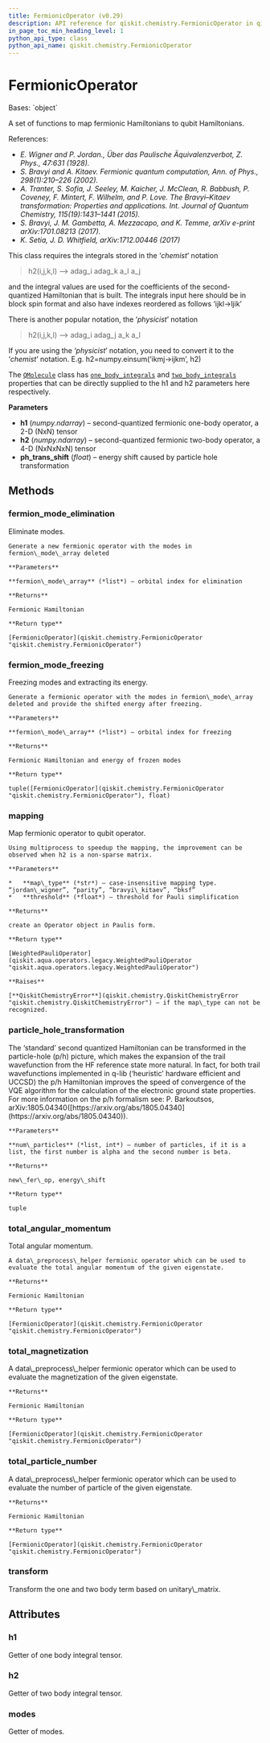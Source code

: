 ```yaml
---
title: FermionicOperator (v0.29)
description: API reference for qiskit.chemistry.FermionicOperator in qiskit v0.29
in_page_toc_min_heading_level: 1
python_api_type: class
python_api_name: qiskit.chemistry.FermionicOperator
---
```


# FermionicOperator

<Class id="qiskit.chemistry.FermionicOperator" isDedicatedPage={true} github="https://github.com/qiskit-community/qiskit-aqua/tree/stable/0.9/qiskit/chemistry/fermionic_operator.py" signature="FermionicOperator(h1, h2=None, ph_trans_shift=None)" modifiers="class">
  Bases: `object`

  A set of functions to map fermionic Hamiltonians to qubit Hamiltonians.

  References:

  *   *E. Wigner and P. Jordan., Über das Paulische Äquivalenzverbot, Z. Phys., 47:631 (1928).*
  *   *S. Bravyi and A. Kitaev. Fermionic quantum computation, Ann. of Phys., 298(1):210–226 (2002).*
  *   *A. Tranter, S. Sofia, J. Seeley, M. Kaicher, J. McClean, R. Babbush, P. Coveney, F. Mintert, F. Wilhelm, and P. Love. The Bravyi–Kitaev transformation: Properties and applications. Int. Journal of Quantum Chemistry, 115(19):1431–1441 (2015).*
  *   *S. Bravyi, J. M. Gambetta, A. Mezzacapo, and K. Temme, arXiv e-print arXiv:1701.08213 (2017).*
  *   *K. Setia, J. D. Whitfield, arXiv:1712.00446 (2017)*

  This class requires the integrals stored in the ‘*chemist*’ notation

  > h2(i,j,k,l) –> adag\_i adag\_k a\_l a\_j

  and the integral values are used for the coefficients of the second-quantized Hamiltonian that is built. The integrals input here should be in block spin format and also have indexes reordered as follows ‘ijkl->ljik’

  There is another popular notation, the ‘*physicist*’ notation

  > h2(i,j,k,l) –> adag\_i adag\_j a\_k a\_l

  If you are using the ‘*physicist*’ notation, you need to convert it to the ‘*chemist*’ notation. E.g. h2=numpy.einsum(‘ikmj->ijkm’, h2)

  The [`QMolecule`](qiskit.chemistry.QMolecule "qiskit.chemistry.QMolecule") class has [`one_body_integrals`](qiskit.chemistry.QMolecule#one_body_integrals "qiskit.chemistry.QMolecule.one_body_integrals") and [`two_body_integrals`](qiskit.chemistry.QMolecule#two_body_integrals "qiskit.chemistry.QMolecule.two_body_integrals") properties that can be directly supplied to the h1 and h2 parameters here respectively.

  **Parameters**

  *   **h1** (*numpy.ndarray*) – second-quantized fermionic one-body operator, a 2-D (NxN) tensor
  *   **h2** (*numpy.ndarray*) – second-quantized fermionic two-body operator, a 4-D (NxNxNxN) tensor
  *   **ph\_trans\_shift** (*float*) – energy shift caused by particle hole transformation

  ## Methods

  <span id="qiskit-chemistry-fermionicoperator-fermion-mode-elimination" />

  ### fermion\_mode\_elimination

  <Function id="qiskit.chemistry.FermionicOperator.fermion_mode_elimination" signature="FermionicOperator.fermion_mode_elimination(fermion_mode_array)">
    Eliminate modes.

    Generate a new fermionic operator with the modes in fermion\_mode\_array deleted

    **Parameters**

    **fermion\_mode\_array** (*list*) – orbital index for elimination

    **Returns**

    Fermionic Hamiltonian

    **Return type**

    [FermionicOperator](qiskit.chemistry.FermionicOperator "qiskit.chemistry.FermionicOperator")
  </Function>

  <span id="qiskit-chemistry-fermionicoperator-fermion-mode-freezing" />

  ### fermion\_mode\_freezing

  <Function id="qiskit.chemistry.FermionicOperator.fermion_mode_freezing" signature="FermionicOperator.fermion_mode_freezing(fermion_mode_array)">
    Freezing modes and extracting its energy.

    Generate a fermionic operator with the modes in fermion\_mode\_array deleted and provide the shifted energy after freezing.

    **Parameters**

    **fermion\_mode\_array** (*list*) – orbital index for freezing

    **Returns**

    Fermionic Hamiltonian and energy of frozen modes

    **Return type**

    tuple([FermionicOperator](qiskit.chemistry.FermionicOperator "qiskit.chemistry.FermionicOperator"), float)
  </Function>

  <span id="qiskit-chemistry-fermionicoperator-mapping" />

  ### mapping

  <Function id="qiskit.chemistry.FermionicOperator.mapping" signature="FermionicOperator.mapping(map_type, threshold=1e-08)">
    Map fermionic operator to qubit operator.

    Using multiprocess to speedup the mapping, the improvement can be observed when h2 is a non-sparse matrix.

    **Parameters**

    *   **map\_type** (*str*) – case-insensitive mapping type. “jordan\_wigner”, “parity”, “bravyi\_kitaev”, “bksf”
    *   **threshold** (*float*) – threshold for Pauli simplification

    **Returns**

    create an Operator object in Paulis form.

    **Return type**

    [WeightedPauliOperator](qiskit.aqua.operators.legacy.WeightedPauliOperator "qiskit.aqua.operators.legacy.WeightedPauliOperator")

    **Raises**

    [**QiskitChemistryError**](qiskit.chemistry.QiskitChemistryError "qiskit.chemistry.QiskitChemistryError") – if the map\_type can not be recognized.
  </Function>

  <span id="qiskit-chemistry-fermionicoperator-particle-hole-transformation" />

  ### particle\_hole\_transformation

  <Function id="qiskit.chemistry.FermionicOperator.particle_hole_transformation" signature="FermionicOperator.particle_hole_transformation(num_particles)">
    The ‘standard’ second quantized Hamiltonian can be transformed in the particle-hole (p/h) picture, which makes the expansion of the trail wavefunction from the HF reference state more natural. In fact, for both trail wavefunctions implemented in q-lib (‘heuristic’ hardware efficient and UCCSD) the p/h Hamiltonian improves the speed of convergence of the VQE algorithm for the calculation of the electronic ground state properties. For more information on the p/h formalism see: P. Barkoutsos, arXiv:1805.04340([https://arxiv.org/abs/1805.04340](https://arxiv.org/abs/1805.04340)).

    **Parameters**

    **num\_particles** (*list, int*) – number of particles, if it is a list, the first number is alpha and the second number is beta.

    **Returns**

    new\_fer\_op, energy\_shift

    **Return type**

    tuple
  </Function>

  <span id="qiskit-chemistry-fermionicoperator-total-angular-momentum" />

  ### total\_angular\_momentum

  <Function id="qiskit.chemistry.FermionicOperator.total_angular_momentum" signature="FermionicOperator.total_angular_momentum()">
    Total angular momentum.

    A data\_preprocess\_helper fermionic operator which can be used to evaluate the total angular momentum of the given eigenstate.

    **Returns**

    Fermionic Hamiltonian

    **Return type**

    [FermionicOperator](qiskit.chemistry.FermionicOperator "qiskit.chemistry.FermionicOperator")
  </Function>

  <span id="qiskit-chemistry-fermionicoperator-total-magnetization" />

  ### total\_magnetization

  <Function id="qiskit.chemistry.FermionicOperator.total_magnetization" signature="FermionicOperator.total_magnetization()">
    A data\_preprocess\_helper fermionic operator which can be used to evaluate the magnetization of the given eigenstate.

    **Returns**

    Fermionic Hamiltonian

    **Return type**

    [FermionicOperator](qiskit.chemistry.FermionicOperator "qiskit.chemistry.FermionicOperator")
  </Function>

  <span id="qiskit-chemistry-fermionicoperator-total-particle-number" />

  ### total\_particle\_number

  <Function id="qiskit.chemistry.FermionicOperator.total_particle_number" signature="FermionicOperator.total_particle_number()">
    A data\_preprocess\_helper fermionic operator which can be used to evaluate the number of particle of the given eigenstate.

    **Returns**

    Fermionic Hamiltonian

    **Return type**

    [FermionicOperator](qiskit.chemistry.FermionicOperator "qiskit.chemistry.FermionicOperator")
  </Function>

  <span id="qiskit-chemistry-fermionicoperator-transform" />

  ### transform

  <Function id="qiskit.chemistry.FermionicOperator.transform" signature="FermionicOperator.transform(unitary_matrix)">
    Transform the one and two body term based on unitary\_matrix.
  </Function>

  ## Attributes

  ### h1

  <Attribute id="qiskit.chemistry.FermionicOperator.h1">
    Getter of one body integral tensor.
  </Attribute>

  ### h2

  <Attribute id="qiskit.chemistry.FermionicOperator.h2">
    Getter of two body integral tensor.
  </Attribute>

  ### modes

  <Attribute id="qiskit.chemistry.FermionicOperator.modes">
    Getter of modes.
  </Attribute>
</Class>

